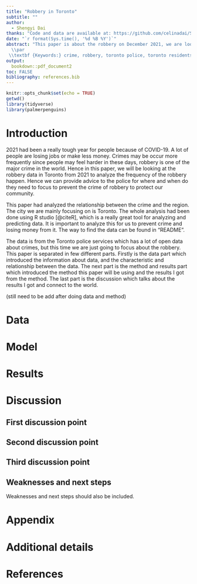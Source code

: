 ```yaml
---
title: "Robbery in Toronto"
subtitle: ""
author: 
  - Shengyi Dai
thanks: "Code and data are available at: https://github.com/celinadai/STA304---FINAL"
date: "`r format(Sys.time(), '%d %B %Y')`"
abstract: "This paper is about the robbery on December 2021, we are looking at the robbery in each region of Toronto. In order to prevent the crime happen in our world, analyze the data and the region where crime occur more frequently is a really important thing. (still need to add about the relationship and result about the data)
  \\par
 \\textbf {Keywords:} crime, robbery, toronto police, toronto residents"
output:
  bookdown::pdf_document2
toc: FALSE
bibliography: references.bib
---
```


```r
knitr::opts_chunk$set(echo = TRUE)
getwd()
library(tidyverse)
library(palmerpenguins)
```

# Introduction

2021 had been a really tough year for people because of COVID-19. A lot of people are losing jobs or make less money. Crimes may be occur more frequently since people may feel harder in these days, robbery is one of the major crime in the world. Hence in this paper, we will be looking at the robbery data in Toronto from 2021 to analyze the frequency of the robbery happen. Hence we can provide advice to the police for where and when do they need to focus to prevent the crime of robbery to protect our community.

This paper had analyzed the relationship between the crime and the region. The city we are mainly focusing on is Toronto. The whole analysis had been done using R studio [@citeR], which is a really great tool for analyzing and predicting data. It is important to analyze this for us to prevent crime and losing money from it. The way to find the data can be found in "README". 

The data is from the Toronto police services which has a lot of open data about crimes, but this time we are just going to focus about the robbery. This paper is separated in few different parts. Firstly is the data part which introduced the information about data, and the characteristic and relationship between the data. The next part is the method and results part which introduced the method this paper will be using and the results I got from the method. The last part is the discussion which talks about the results I got and connect to the world.

(still need to be add after doing data and method)

# Data




# Model



# Results

# Discussion

## First discussion point



## Second discussion point

## Third discussion point

## Weaknesses and next steps

Weaknesses and next steps should also be included.

\newpage

\appendix

# Appendix {-}


# Additional details


\newpage


# References


